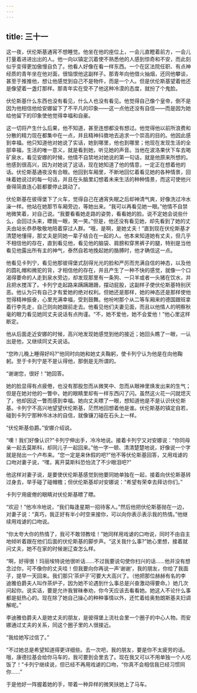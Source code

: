 ```yaml
---
---
---
```

title: 三十一
---




这一夜，伏伦斯基通宵不想睡觉。他坐在他的座位上，一会儿直瞪着前方，一会儿打量着进进出出的人。他一向以镇定沉着使不熟悉他的人感到惊奇和不安，而此刻似乎变得更加傲慢自负了。他看人好像在看一样东西。一个在区法院任职、有点神经质的青年坐在他对面，很恼恨他这副样子。那青年向他借火抽烟，还同他攀谈，甚至于推推他，想让他感觉到自己不是物件，而是一个人。但是伏伦斯基望着他还是像望着一盏灯那样。那青年实在受不了他这种冷漠的态度，就扮了个鬼脸。

伏伦斯基什么东西也没有看见，什么人也没有看见。他觉得自己像个皇帝，倒不是因为他相信他给安娜留下了不平凡的印象——这一点他还没有自信——而是因为她给他留下的印象使他觉得幸福和自豪。

这一切将产生什么后果，他不知道，甚至连想都没有想过。他觉得他以前所浪费和分散的精力现在都集中在一点，并且精神抖擞地去追求一个崇高的目的。他因此感到幸福。他只知道他对她说了实话，她到哪里，他也到哪里；他现在发现生活的全部幸福，生活的唯一意义，就是看到她，听见她的声音。当他在波洛果伏下车去喝矿泉水，看见安娜的时候，他情不自禁地对她说的第一句话，就是他原来所想的。他感到很高兴，因为对她说了这话，现在她知道了他的情意，一定正在想着他的话。伏伦斯基通夜没有合眼。他回到车厢里，不断地回忆着看见她的各种情景，回味着她说过的每一句话，并且在头脑里幻想着未来生活的种种情景，而这可使他兴奋得简直连心脏都要停止跳动了。

伏伦斯基在彼得堡下了火车，觉得自己在通宵失眠之后却神清气爽，好像洗过冷水澡一样。他站在她那节车厢旁边，等她出来。“我可以再看见她一眼。”他情不自禁地微笑着，对自己说。“我要看看她走路的姿势，看看她的脸。说不定她会说些什么，会回过头来，瞟我一眼，笑一笑。”但是，他还没有看见她，却先看到了她的丈夫由站长恭恭敬敬地陪着穿过人群。“哦，是啊，是她丈夫！”直到现在伏伦斯基才清楚地懂得，那丈夫是同她一辈子结合在一起的人。他本来知道她有丈夫，但几乎不相信他的存在，直到看见他，看见他的脑袋、肩膀和穿黑裤子的腿，特别是当他看见他露出所有主的神气，泰然自若地挽起她的胳膊时，他才确信这一点。

他看见卡列宁，看见他那彼得堡式刮得光光的脸和严厉而充满自信的神态，以及他的圆礼帽和微驼的背，才相信他的存在，并且产生了一种不快的感觉，就像一个口渴得要命的人走到泉水旁边，却发现那里有一条狗、一只羊或者一头猪在饮水，并且把水搅浑了。卡列宁走起路来蹒蹒跚跚，摆动屁股，这副样子使伏伦斯基特别厌恶。他认为只有自己才有爱她的绝对权利。但她还是那样，她的神态还是那样使他觉得精神振奋，心里充满幸福，受到鼓舞。他吩咐那个从二等车厢来的德国跟班拿着行李先走，自己则向她跟前走去。他看见他们夫妻见面，而且以他情人的明察秋毫的眼力看见她同丈夫说话有点拘谨。“不，她不爱他，她不会爱他！”他心里这样断定。

他从后面走近安娜的时候，高兴地发现她感觉到他的接近；她回头瞧了一眼，一认出是他，又继续同丈夫说话。

“您昨儿晚上睡得好吗?”他同时向她和她丈夫鞠躬，使卡列宁认为他是在向他鞠躬。至于卡列宁是不是认得他，那倒是无所谓的。

“谢谢您，很好！”她回答。

她的脸显得有点疲倦，也没有那股忽而从微笑中、忽而从眼神里焕发出来的生气；但是在她对他的一瞥中，她的眼睛里却有一样东西闪了闪。虽然这火花一闪就熄灭了，他却因这一瞥而感到幸福。她向丈夫瞟了一眼，想知道他是不是认识伏伦斯基。卡列宁不高兴地望望伏伦斯基，茫然地回想着他是谁。伏伦斯基的镇定自若，碰到卡列宁那种冷冰冰的自信，就像镰刀碰在石头上一样。

“伏伦斯基伯爵。”安娜介绍说。

“噢！我们好像认识?”卡列宁伸出手，冷冷地说。接着卡列宁又对安娜说：“你同母亲一起去莫斯科，却同儿子一起回来。”他一字一顿、清清楚楚地说，好像说一个字就是抛出一个卢布来。“您一定是来休假的吧?”他不等伏伦斯基回答，又用戏谑的口吻对妻子说，“嘿，离开莫斯科恐怕流了不少眼泪吧?”

他这样对妻子说，是要使伏伦斯基感觉到他要同她单独在一起，接着向伏伦斯基转过身去，举手碰了碰帽檐；但伏伦斯基却对安娜说：“希望有荣幸去拜访你们。”

卡列宁用疲倦的眼睛对伏伦斯基瞟了瞟。

“欢迎！”他冷冷地说，“我们每逢星期一招待客人。”然后他把伏伦斯基抛在一边，对妻子说：“真巧，我正好有半小时空来接你，可以向你表示表示我的热情。”他继续用戏谑的口吻说。

“你太夸大你的热情了，我可不敢领教哇！”她同样用戏谑的口吻说，同时不由自主地倾听着跟在他们后面的伏伦斯基的脚步声。“这关我什么事?”她心里想，接着就问丈夫，她不在家的时候谢辽查怎么样。

“啊，好得很！玛丽埃特说他很听话……不过我要说句使你扫兴的话……他并没有想念过你，可不像你的丈夫哇！但我要向你再说一声‘谢谢’，我的朋友，你给了我面子，提早一天回来。我们那只‘茶炉子’可要大大高兴了。（他把那位赫赫有名的李迪雅伯爵夫人叫作茶炉子，因为她不论遇到什么事总是兴奋激动得要命。）她几次问起你。说实话，要是允许我冒昧奉劝，你今天应该去看看她。她这人不论什么事都是挺热心的。现在除了她自己操心的种种事情以外，还忙着给奥勃朗斯基夫妇调解呢。”

李迪雅伯爵夫人是她丈夫的朋友，是彼得堡上流社会里一个圈子的中心人物。而安娜通过丈夫的关系，同这个圈子里的人很接近。

“我给她写过信了。”

“不过她总是希望知道得更详细些。去一次吧，我的朋友，要是你不太疲劳的话。哦，康德拉基会给你马车的，我可要到会里去了。现在我又可以不用单独一个人吃饭了！”卡列宁继续说，但已经不再用戏谑的口吻，“你真不会相信我已经习惯同你……”

于是他好一阵握着她的手，带着一种异样的微笑扶她上了马车。